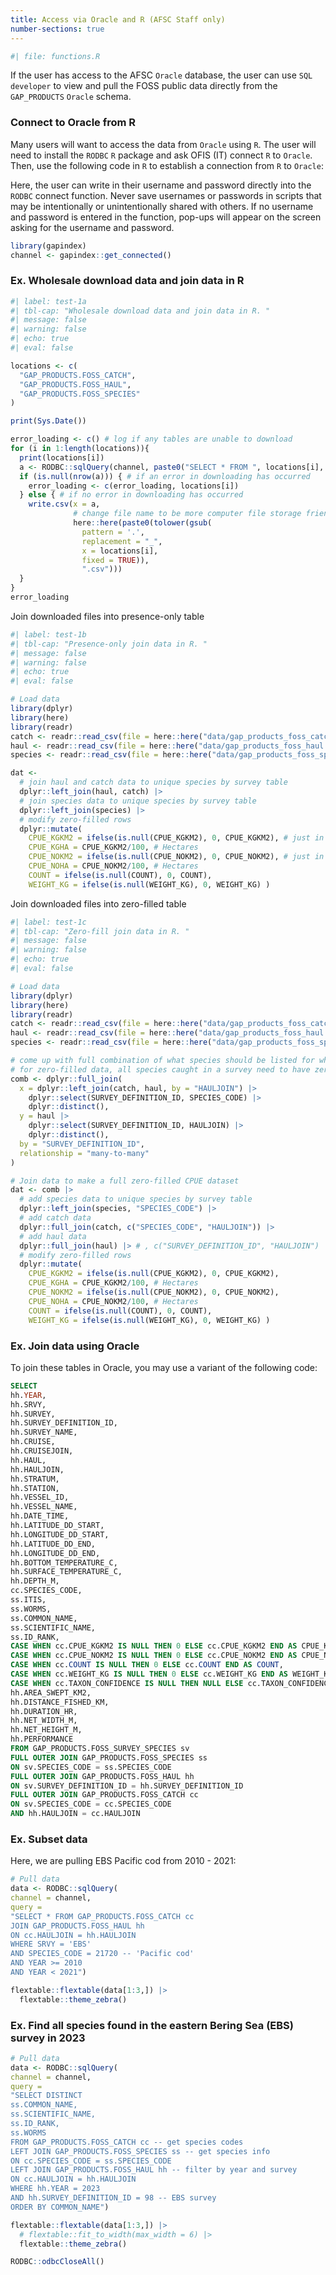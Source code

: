 ```yaml
---
title: Access via Oracle and R (AFSC Staff only)
number-sections: true
---
```


```r
#| file: functions.R
```

If the user has access to the AFSC `Oracle` database, the user can use `SQL developer` to view and pull the FOSS public data directly from the `GAP_PRODUCTS` `Oracle` schema. 

### Connect to Oracle from R

Many users will want to access the data from `Oracle` using `R`. The user will need to install the `RODBC` `R` package and ask OFIS (IT) connect `R` to `Oracle`. Then, use the following code in `R` to establish a connection from `R` to `Oracle`: 

Here, the user can write in their username and password directly into the `RODBC` connect function. Never save usernames or passwords in scripts that may be intentionally or unintentionally shared with others. If no username and password is entered in the function, pop-ups will appear on the screen asking for the username and password. 

```r
library(gapindex)
channel <- gapindex::get_connected()
```


### Ex. Wholesale download data and join data in R

```r
#| label: test-1a
#| tbl-cap: "Wholesale download data and join data in R. "
#| message: false
#| warning: false
#| echo: true
#| eval: false

locations <- c(
  "GAP_PRODUCTS.FOSS_CATCH",
  "GAP_PRODUCTS.FOSS_HAUL",
  "GAP_PRODUCTS.FOSS_SPECIES"
)

print(Sys.Date())

error_loading <- c() # log if any tables are unable to download 
for (i in 1:length(locations)){
  print(locations[i])
  a <- RODBC::sqlQuery(channel, paste0("SELECT * FROM ", locations[i], "; "))
  if (is.null(nrow(a))) { # if an error in downloading has occurred
    error_loading <- c(error_loading, locations[i])
  } else { # if no error in downloading has occurred
    write.csv(x = a, 
              # change file name to be more computer file storage friendly
              here::here(paste0(tolower(gsub(
                pattern = '.', 
                replacement = "_", 
                x = locations[i], 
                fixed = TRUE)),
                ".csv")))
  }
}
error_loading
```

Join downloaded files into presence-only table

```r
#| label: test-1b
#| tbl-cap: "Presence-only join data in R. "
#| message: false
#| warning: false
#| echo: true
#| eval: false

# Load data
library(dplyr)
library(here)
library(readr)
catch <- readr::read_csv(file = here::here("data/gap_products_foss_catch.csv"))[,-1] # remove "row number" column
haul <- readr::read_csv(file = here::here("data/gap_products_foss_haul.csv"))[,-1] # remove "row number" column
species <- readr::read_csv(file = here::here("data/gap_products_foss_species.csv"))[,-1] # remove "row number" column

dat <- 
  # join haul and catch data to unique species by survey table
  dplyr::left_join(haul, catch) |> 
  # join species data to unique species by survey table
  dplyr::left_join(species) |> 
  # modify zero-filled rows
  dplyr::mutate(
    CPUE_KGKM2 = ifelse(is.null(CPUE_KGKM2), 0, CPUE_KGKM2), # just in case
    CPUE_KGHA = CPUE_KGKM2/100, # Hectares
    CPUE_NOKM2 = ifelse(is.null(CPUE_NOKM2), 0, CPUE_NOKM2), # just in case
    CPUE_NOHA = CPUE_NOKM2/100, # Hectares
    COUNT = ifelse(is.null(COUNT), 0, COUNT),
    WEIGHT_KG = ifelse(is.null(WEIGHT_KG), 0, WEIGHT_KG) )
```


Join downloaded files into zero-filled table

```r
#| label: test-1c
#| tbl-cap: "Zero-fill join data in R. "
#| message: false
#| warning: false
#| echo: true
#| eval: false

# Load data
library(dplyr)
library(here)
library(readr)
catch <- readr::read_csv(file = here::here("data/gap_products_foss_catch.csv"))[,-1] # remove "row number" column
haul <- readr::read_csv(file = here::here("data/gap_products_foss_haul.csv"))[,-1] # remove "row number" column
species <- readr::read_csv(file = here::here("data/gap_products_foss_species.csv"))[,-1] # remove "row number" column

# come up with full combination of what species should be listed for what hauls/surveys
# for zero-filled data, all species caught in a survey need to have zero or non-zero row entries for a haul
comb <- dplyr::full_join(
  x = dplyr::left_join(catch, haul, by = "HAULJOIN") |>
    dplyr::select(SURVEY_DEFINITION_ID, SPECIES_CODE) |>
    dplyr::distinct(),
  y = haul |>
    dplyr::select(SURVEY_DEFINITION_ID, HAULJOIN) |>
    dplyr::distinct(), 
  by = "SURVEY_DEFINITION_ID", 
  relationship = "many-to-many"
)

# Join data to make a full zero-filled CPUE dataset
dat <- comb |> 
  # add species data to unique species by survey table
  dplyr::left_join(species, "SPECIES_CODE") |> 
  # add catch data
  dplyr::full_join(catch, c("SPECIES_CODE", "HAULJOIN")) |> 
  # add haul data
  dplyr::full_join(haul) |> # , c("SURVEY_DEFINITION_ID", "HAULJOIN")
  # modify zero-filled rows
  dplyr::mutate(
    CPUE_KGKM2 = ifelse(is.null(CPUE_KGKM2), 0, CPUE_KGKM2),
    CPUE_KGHA = CPUE_KGKM2/100, # Hectares
    CPUE_NOKM2 = ifelse(is.null(CPUE_NOKM2), 0, CPUE_NOKM2),
    CPUE_NOHA = CPUE_NOKM2/100, # Hectares
    COUNT = ifelse(is.null(COUNT), 0, COUNT),
    WEIGHT_KG = ifelse(is.null(WEIGHT_KG), 0, WEIGHT_KG) ) 
```

### Ex. Join data using Oracle

To join these tables in Oracle, you may use a variant of the following code: 

```sql

SELECT 
hh.YEAR,
hh.SRVY,                 
hh.SURVEY,
hh.SURVEY_DEFINITION_ID,
hh.SURVEY_NAME,
hh.CRUISE,
hh.CRUISEJOIN,           
hh.HAUL,
hh.HAULJOIN,
hh.STRATUM,
hh.STATION,
hh.VESSEL_ID,
hh.VESSEL_NAME,          
hh.DATE_TIME,
hh.LATITUDE_DD_START, 
hh.LONGITUDE_DD_START, 
hh.LATITUDE_DD_END,
hh.LONGITUDE_DD_END, 
hh.BOTTOM_TEMPERATURE_C,
hh.SURFACE_TEMPERATURE_C,
hh.DEPTH_M,
cc.SPECIES_CODE,
ss.ITIS,
ss.WORMS,
ss.COMMON_NAME,     
ss.SCIENTIFIC_NAME,
ss.ID_RANK,
CASE WHEN cc.CPUE_KGKM2 IS NULL THEN 0 ELSE cc.CPUE_KGKM2 END AS CPUE_KGKM2,
CASE WHEN cc.CPUE_NOKM2 IS NULL THEN 0 ELSE cc.CPUE_NOKM2 END AS CPUE_NOKM2,
CASE WHEN cc.COUNT IS NULL THEN 0 ELSE cc.COUNT END AS COUNT,
CASE WHEN cc.WEIGHT_KG IS NULL THEN 0 ELSE cc.WEIGHT_KG END AS WEIGHT_KG,
CASE WHEN cc.TAXON_CONFIDENCE IS NULL THEN NULL ELSE cc.TAXON_CONFIDENCE END AS TAXON_CONFIDENCE,
hh.AREA_SWEPT_KM2,       
hh.DISTANCE_FISHED_KM,
hh.DURATION_HR,          
hh.NET_WIDTH_M,
hh.NET_HEIGHT_M,
hh.PERFORMANCE 
FROM GAP_PRODUCTS.FOSS_SURVEY_SPECIES sv
FULL OUTER JOIN GAP_PRODUCTS.FOSS_SPECIES ss
ON sv.SPECIES_CODE = ss.SPECIES_CODE
FULL OUTER JOIN GAP_PRODUCTS.FOSS_HAUL hh
ON sv.SURVEY_DEFINITION_ID = hh.SURVEY_DEFINITION_ID
FULL OUTER JOIN GAP_PRODUCTS.FOSS_CATCH cc
ON sv.SPECIES_CODE = cc.SPECIES_CODE
AND hh.HAULJOIN = cc.HAULJOIN
```

### Ex. Subset data

Here, we are pulling EBS Pacific cod from 2010 - 2021: 

```r
# Pull data
data <- RODBC::sqlQuery(
channel = channel, 
query = 
"SELECT * FROM GAP_PRODUCTS.FOSS_CATCH cc
JOIN GAP_PRODUCTS.FOSS_HAUL hh
ON cc.HAULJOIN = hh.HAULJOIN
WHERE SRVY = 'EBS' 
AND SPECIES_CODE = 21720 -- 'Pacific cod' 
AND YEAR >= 2010 
AND YEAR < 2021")

flextable::flextable(data[1:3,]) |> 
  flextable::theme_zebra() 
```

### Ex. Find all species found in the eastern Bering Sea (EBS) survey in 2023

```r
# Pull data
data <- RODBC::sqlQuery(
channel = channel, 
query = 
"SELECT DISTINCT 
ss.COMMON_NAME,
ss.SCIENTIFIC_NAME, 
ss.ID_RANK, 
ss.WORMS
FROM GAP_PRODUCTS.FOSS_CATCH cc -- get species codes
LEFT JOIN GAP_PRODUCTS.FOSS_SPECIES ss -- get species info
ON cc.SPECIES_CODE = ss.SPECIES_CODE
LEFT JOIN GAP_PRODUCTS.FOSS_HAUL hh -- filter by year and survey
ON cc.HAULJOIN = hh.HAULJOIN
WHERE hh.YEAR = 2023
AND hh.SURVEY_DEFINITION_ID = 98 -- EBS survey
ORDER BY COMMON_NAME")

flextable::flextable(data[1:3,]) |> 
  # flextable::fit_to_width(max_width = 6) |> 
  flextable::theme_zebra() 
```

```r
RODBC::odbcCloseAll()
```

